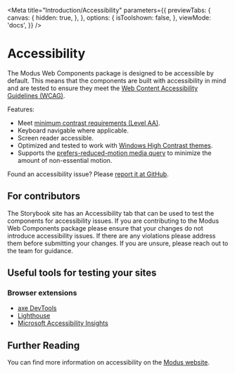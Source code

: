 
<Meta
  title="Introduction/Accessibility"
  parameters={{
    previewTabs: {
      canvas: {
        hidden: true,
      },
    },
    options: {
      isToolshown: false,
    },
    viewMode: 'docs',
  }}
/>

# Accessibility

The Modus Web Components package is designed to be accessible by default. This means that the components are built with accessibility in mind and are tested to ensure they meet the [Web Content Accessibility Guidelines (WCAG)](https://www.w3.org/WAI/standards-guidelines/wcag/).

Features:

* Meet [minimum contrast requirements (Level AA)](https://www.w3.org/WAI/WCAG21/Understanding/contrast-minimum.html).
* Keyboard navigable where applicable.
* Screen reader accessible.
* Optimized and tested to work with [Windows High Contrast themes](https://blogs.windows.com/msedgedev/2020/09/17/styling-for-windows-high-contrast-with-new-standards-for-forced-colors/).
* Supports the [prefers-reduced-motion media query](https://developer.mozilla.org/en-US/docs/Web/CSS/@media/prefers-reduced-motion) to minimize the amount of non-essential motion.

Found an accessibility issue? Please [report it at GitHub](https://github.com/trimble-oss/modus-web-components/issues/new?assignees=\&labels=accessibility\&template=accessibility-issue-report.md\&title=).

## For contributors

The Storybook site has an Accessibility tab that can be used to test the components for accessibility issues. If you are contributing to the Modus Web Components package please ensure that your changes do not introduce accessibility issues. If there are any violations please address them before submitting your changes. If you are unsure, please reach out to the team for guidance.

## Useful tools for testing your sites

### Browser extensions

* [axe DevTools](https://chromewebstore.google.com/detail/axe-devtools-web-accessib/lhdoppojpmngadmnindnejefpokejbdd)
* [Lighthouse](https://chromewebstore.google.com/detail/lighthouse/blipmdconlkpinefehnmjammfjpmpbjk)
* [Microsoft Accessibility Insights](https://accessibilityinsights.io/downloads/)

## Further Reading

You can find more information on accessibility on the [Modus website](https://modus.trimble.com/foundations/accessibility).
